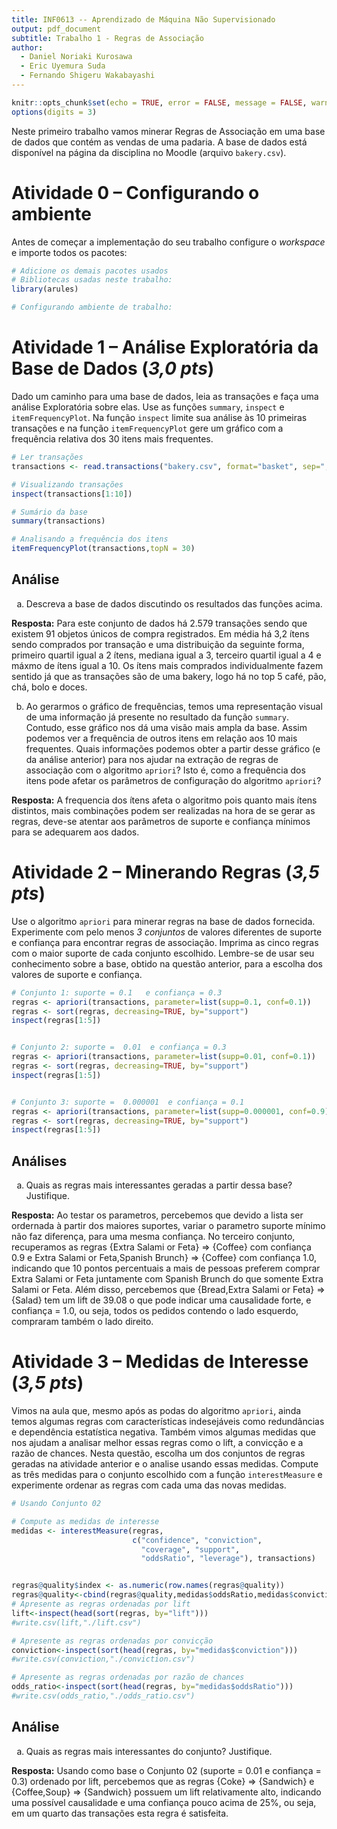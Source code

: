 ```yaml
---
title: INF0613 -- Aprendizado de Máquina Não Supervisionado
output: pdf_document
subtitle: Trabalho 1 - Regras de Associação
author: 
  - Daniel Noriaki Kurosawa
  - Eric Uyemura Suda
  - Fernando Shigeru Wakabayashi
---
```



```r
knitr::opts_chunk$set(echo = TRUE, error = FALSE, message = FALSE, warning = FALSE, tidy = FALSE)
options(digits = 3)
```

Neste primeiro trabalho vamos minerar Regras de Associação em uma base de dados que contém as vendas de uma padaria. A base de dados está disponível na página da disciplina no Moodle (arquivo `bakery.csv`).

# Atividade 0 -- Configurando o ambiente
Antes de começar a implementação do seu trabalho configure o _workspace_ e importe todos os pacotes:

```r
# Adicione os demais pacotes usados
# Bibliotecas usadas neste trabalho:
library(arules)

# Configurando ambiente de trabalho:

```


# Atividade 1 -- Análise Exploratória da Base de Dados (*3,0 pts*)

Dado um caminho para uma base de dados, leia as transações e faça uma análise Exploratória sobre elas. Use as funções `summary`,  `inspect` e `itemFrequencyPlot`. Na função `inspect` limite sua análise às 10 primeiras transações e na função `itemFrequencyPlot` gere um gráfico com a frequência relativa dos 30 itens mais frequentes. 

```r
# Ler transações
transactions <- read.transactions("bakery.csv", format="basket", sep=",")

# Visualizando transações
inspect(transactions[1:10])

# Sumário da base
summary(transactions)

# Analisando a frequência dos itens 
itemFrequencyPlot(transactions,topN = 30)

```


## Análise 

a) Descreva a base de dados discutindo os resultados das funções acima. 

**Resposta:** <!-- Escreva sua resposta abaixo -->
Para este conjunto de dados há 2.579 transações sendo que existem 91 objetos únicos de compra registrados. Em média há 3,2 ítens sendo comprados por transação e uma distribuição da seguinte forma, primeiro quartil igual a 2 ítens, mediana igual a 3, terceiro quartil igual a 4 e máxmo de ítens igual a 10. Os ítens mais comprados individualmente fazem sentido já que as transações são de uma bakery, logo há no top 5 café, pão, chá, bolo e doces.

<!-- Fim da resposta -->

b) Ao gerarmos o gráfico de frequências, temos uma representação visual de uma informação já presente no resultado da função `summary`. Contudo, esse gráfico nos dá uma visão mais ampla da base. Assim podemos ver a frequência de outros itens em relação aos 10 mais frequentes. Quais informações podemos obter a partir desse gráfico (e da análise anterior) para nos ajudar na extração de regras de associação com o algoritmo `apriori`? Isto é, como a frequência dos itens pode afetar os parâmetros de configuração do algoritmo `apriori`? 

**Resposta:** <!-- Escreva sua resposta abaixo -->
A frequencia dos ítens afeta o algoritmo pois quanto mais ítens distintos, mais combinações podem ser realizadas na hora de se gerar as regras, deve-se atentar aos parâmetros de suporte e confiança mínimos para se adequarem aos dados. 

<!-- Fim da resposta -->

# Atividade 2 -- Minerando Regras (*3,5 pts*)

Use o algoritmo `apriori` para minerar regras na base de dados fornecida. Experimente com pelo menos *3 conjuntos* de valores diferentes de suporte e confiança para encontrar regras de associação. Imprima as cinco regras com o maior suporte de cada conjunto escolhido.  Lembre-se de usar seu conhecimento sobre a base, obtido na questão anterior, para a escolha dos valores de suporte e confiança.

```r
# Conjunto 1: suporte = 0.1   e confiança = 0.3
regras <- apriori(transactions, parameter=list(supp=0.1, conf=0.1))
regras <- sort(regras, decreasing=TRUE, by="support")
inspect(regras[1:5])


# Conjunto 2: suporte =  0.01  e confiança = 0.3
regras <- apriori(transactions, parameter=list(supp=0.01, conf=0.1))
regras <- sort(regras, decreasing=TRUE, by="support")
inspect(regras[1:5])


# Conjunto 3: suporte =  0.000001  e confiança = 0.1
regras <- apriori(transactions, parameter=list(supp=0.000001, conf=0.9))
regras <- sort(regras, decreasing=TRUE, by="support")
inspect(regras[1:5])


```

## Análises 
a) Quais as regras mais interessantes geradas a partir dessa base? Justifique.

**Resposta:** <!-- Escreva sua resposta abaixo -->
Ao testar os parametros, percebemos que devido a lista ser ordernada à partir dos maiores suportes, variar o parametro suporte mínimo não faz diferença, para uma mesma confiança. 
No terceiro conjunto, recuperamos as regras {Extra Salami or Feta}   => {Coffee} com confiança 0.9 e Extra Salami or Feta,Spanish Brunch} => {Coffee} com confiança 1.0, indicando 
que 10 pontos percentuais a mais de pessoas preferem comprar Extra Salami or Feta juntamente com Spanish Brunch do que somente Extra Salami or Feta.
Além disso, percebemos que {Bread,Extra Salami or Feta}   => {Salad} tem um lift de 39.08 o que pode indicar uma causalidade forte, e confiança = 1.0, ou seja, todos os pedidos contendo o lado esquerdo, compraram também o lado direito.
<!-- Fim da resposta -->

# Atividade 3 -- Medidas de Interesse (*3,5 pts*)

Vimos na aula que, mesmo após as podas do algoritmo `apriori`, ainda temos algumas regras com características indesejáveis como redundâncias e dependência estatística negativa. Também vimos algumas medidas que nos ajudam a analisar melhor essas regras como o lift, a convicção e a razão de chances. Nesta questão, escolha um dos conjuntos de regras geradas na atividade anterior e o analise usando essas medidas. Compute as três medidas para o conjunto escolhido com a função `interestMeasure` e experimente ordenar as regras com cada uma das novas medidas.


```r
# Usando Conjunto 02

# Compute as medidas de interesse 
medidas <- interestMeasure(regras, 
                           c("confidence", "conviction",
                             "coverage", "support", 
                             "oddsRatio", "leverage"), transactions)


regras@quality$index <- as.numeric(row.names(regras@quality))
regras@quality<-cbind(regras@quality,medidas$oddsRatio,medidas$conviction)
# Apresente as regras ordenadas por lift
lift<-inspect(head(sort(regras, by="lift")))
#write.csv(lift,"./lift.csv")

# Apresente as regras ordenadas por convicção
conviction<-inspect(sort(head(regras, by="medidas$conviction")))
#write.csv(conviction,"./conviction.csv")

# Apresente as regras ordenadas por razão de chances
odds_ratio<-inspect(sort(head(regras, by="medidas$oddsRatio")))
#write.csv(odds_ratio,"./odds_ratio.csv")

```


## Análise 
a) Quais as regras mais interessantes do conjunto? Justifique.

**Resposta:** <!-- Escreva sua resposta abaixo -->
Usando como base o Conjunto 02 (suporte =  0.01  e confiança = 0.3) ordenado por lift, percebemos que as regras  {Coke} => {Sandwich} e {Coffee,Soup} => {Sandwich} possuem um lift relativamente alto, indicando uma possível causalidade e uma confiança pouco acima de 25%, ou seja, em um quarto das transações esta regra é satisfeita.

<!-- Fim da resposta -->

